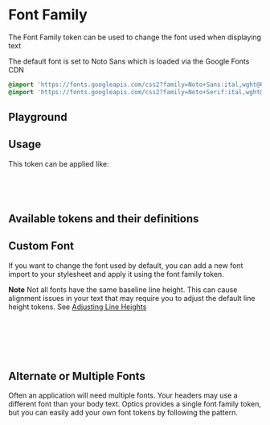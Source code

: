 
<Meta of={FontFamilyStories} />


# Font Family

The Font Family token can be used to change the font used when displaying text

The default font is set to Noto Sans which is loaded via the Google Fonts CDN

```css
@import 'https://fonts.googleapis.com/css2?family=Noto+Sans:ital,wght@0,100;0,200;0,300;0,400;0,500;0,600;0,700;0,800;0,900;1,100;1,200;1,300;1,400;1,500;1,600;1,700;1,800;1,900&display=swap';
@import 'https://fonts.googleapis.com/css2?family=Noto+Serif:ital,wght@0,400;0,700;1,400;1,700&display=swap';
```

## Playground

<Canvas of={FontFamilyStories.Default} />
<Controls of={FontFamilyStories.Default} />

## Usage

This token can be applied like:

```css
html {
  font-family: var(--op-font-family);
}
```

## Available tokens and their definitions

<DesignTokenDocBlock categoryName="Font Family" viewType="card" />

## Custom Font

If you want to change the font used by default, you can add a new font import to your stylesheet and apply it using the font family token.

**Note** Not all fonts have the same baseline line height. This can cause alignment issues in your text that may require you to adjust the default line height tokens. See [Adjusting Line Heights](?path=/docs/tokens-typography-line-height--base#custom-font)

```css
@import 'https://fonts.googleapis.com/css2?family=Tilt+Neon&display=swap';

:root {
  --op-font-family: 'Tilt Neon', sans-serif;
}
```

## Alternate or Multiple Fonts

Often an application will need multiple fonts. Your headers may use a different font than your body text. Optics provides a single font family token, but you can easily add your own font tokens by following the pattern.

```css
@import 'https://fonts.googleapis.com/css2?family=Tilt+Neon&display=swap';
@import 'https://fonts.googleapis.com/css2?family=Roboto&display=swap';

:root {
  --op-font-family: 'Tilt Neon', sans-serif;
  --ya-font-family-alt: 'Roboto', serif; // Your App prefix. Could stick with --op if you want
  // or
  --ya-font-family-body: 'Roboto', serif;
}
```
